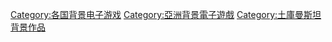 [[Category:各国背景电子游戏|Category:各国背景电子游戏]]
[[Category:亞洲背景電子遊戲|Category:亞洲背景電子遊戲]]
[[Category:土庫曼斯坦背景作品|Category:土庫曼斯坦背景作品]]